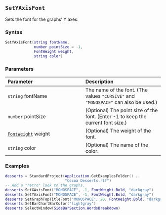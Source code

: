 ::: {.minipage data-latex="{\textwidth}"}
## `SetYAxisFont`

Sets the font\index{graphs!fonts} for the graphs' Y axes.

### Syntax {-}

``` .lua
SetYAxisFont(string fontName,
             number pointSize = -1,
             FontWeight weight,
             string color)
```

### Parameters {-}

**Parameter** | **Description**
| :-- | :-- |
| `string` fontName | The name of the font. (The values `"CURSIVE"` and `"MONOSPACE"` can also be used.) | 
| `number` pointSize | (Optional) The point size of the font. (Enter -1 to keep the current font size.) | 
| [`FontWeight`](#fontweight) weight | (Optional) The weight of the font. | 
| `string` color | (Optional) The name of the color. |

### Examples {-}

``` .lua
desserts = StandardProject(Application.GetExamplesFolder() ..
                           "Cocoa Desserts.rtf")
-- Add a "retro" look to the graphs.
desserts:SetXAxisFont("MONOSPACE", -1, FontWeight.Bold, "darkgray")
desserts:SetYAxisFont("MONOSPACE", -1, FontWeight.Bold, "darkgray")
desserts:SetGraphTopTitleFont("MONOSPACE", 20, FontWeight.Bold, "darkgray")
desserts:SetBarChartBarColor("lightgray")
desserts:SelectWindow(SideBarSection.WordsBreakdown)
```
:::
